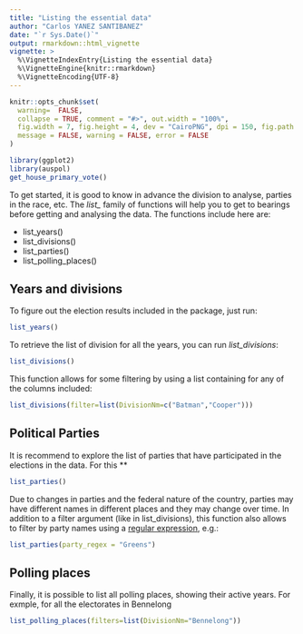 ```yaml
---
title: "Listing the essential data"
author: "Carlos YANEZ SANTIBANEZ"
date: "`r Sys.Date()`"
output: rmarkdown::html_vignette
vignette: >
  %\VignetteIndexEntry{Listing the essential data}
  %\VignetteEngine{knitr::rmarkdown}
  %\VignetteEncoding{UTF-8}
---
```


```r

knitr::opts_chunk$set(
  warning=  FALSE,
  collapse = TRUE, comment = "#>", out.width = "100%",
  fig.width = 7, fig.height = 4, dev = "CairoPNG", dpi = 150, fig.path = "vignettes/lists",
  message = FALSE, warning = FALSE, error = FALSE
)

library(ggplot2)
library(auspol)
get_house_primary_vote()

```

To get started, it is good to know in advance the division to analyse, parties in the race, etc. The *list_* family of functions will help you to get to bearings before getting and analysing the data. The functions include here are:

- list_years()
- list_divisions()
- list_parties()
- list_polling_places()

## Years and divisions

To figure out the election results included in the package, just run:

```r
list_years()

```

To retrieve the list of division for all the years, you can run *list_divisions*:

```r
list_divisions()
```


This function allows for some filtering by using a list containing for any of the columns included:

```r
list_divisions(filter=list(DivisionNm=c("Batman","Cooper")))
```

## Political Parties

It is recommend to explore the list of parties that have participated in the elections in the data. For this **

```r

list_parties()

```


Due to changes in parties and the federal nature of the country, parties may have different names in different places and they may change over time. In addition to a filter argument (like in list_divisions), this function also allows to filter by party names using  a [regular expression](https://en.wikipedia.org/wiki/Regular_expression), e.g.:

```r
list_parties(party_regex = "Greens")
```


## Polling places

Finally, it is possible to list all polling places, showing their active years. For exmple, for all the electorates in Bennelong

```r
list_polling_places(filters=list(DivisionNm="Bennelong"))
```




